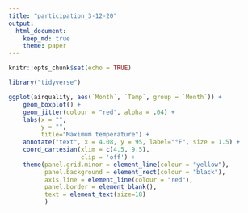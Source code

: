 ```yaml
---
title: "participation_3-12-20"
output: 
  html_document:
    keep_md: true
    theme: paper
---
```


```r
knitr::opts_chunk$set(echo = TRUE)
```

```r
library("tidyverse")

ggplot(airquality, aes(`Month`, `Temp`, group = `Month`)) +
    geom_boxplot() +
    geom_jitter(colour = "red", alpha = .04) +
    labs(x = "",
         y = "",
         title="Maximum temperature") + 
    annotate("text", x = 4.08, y = 95, label="°F", size = 1.5) +
    coord_cartesian(xlim = c(4.5, 9.5),
                    clip = 'off') +
    theme(panel.grid.minor = element_line(colour = "yellow"),
          panel.background = element_rect(colour = "black"), 
          axis.line = element_line(colour = "red"),
          panel.border = element_blank(),
          text = element_text(size=18)
          )
```

